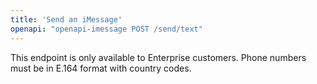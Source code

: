 ```yaml
---
title: 'Send an iMessage'
openapi: "openapi-imessage POST /send/text"
---
```

<Note>
    This endpoint is only available to Enterprise customers.
</Note>
<Warning>
Phone numbers must be in E.164 format with country codes.
</Warning>
